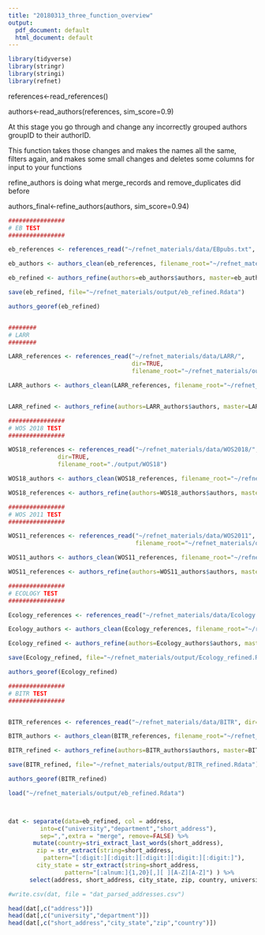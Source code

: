```yaml
---
title: "20180313_three_function_overview"
output:
  pdf_document: default
  html_document: default
---
```


```r
library(tidyverse)
library(stringr)
library(stringi)
library(refnet)
```


references<-read_references()

authors<-read_authors(references, sim_score=0.9)

At this stage you go through and change any incorrectly grouped authors groupID to their authorID.

This function takes those changes and makes the names all the same, filters again, and makes some small changes and deletes some columns for input to your functions

refine_authors is doing what merge_records and remove_duplicates did before 

authors_final<-refine_authors(authors, sim_score=0.94)

```r



################
# EB TEST
################

eb_references <- references_read("~/refnet_materials/data/EBpubs.txt", dir=FALSE, filename_root="~/refnet_materials/output/eb")

eb_authors <- authors_clean(eb_references, filename_root="~/refnet_materials/output/eb")

eb_refined <- authors_refine(authors=eb_authors$authors, master=eb_authors$master)

save(eb_refined, file="~/refnet_materials/output/eb_refined.Rdata")

authors_georef(eb_refined)


########
# LARR
########

LARR_references <- references_read("~/refnet_materials/data/LARR/", 
                                   dir=TRUE, 
                                   filename_root="~/refnet_materials/output/LARR")

LARR_authors <- authors_clean(LARR_references, filename_root="~/refnet_materials/output/LARR")


LARR_refined <- authors_refine(authors=LARR_authors$authors, master=LARR_authors$master)

################
# WOS 2018 TEST
################

WOS18_references <- references_read("~/refnet_materials/data/WOS2018/", 
              dir=TRUE, 
              filename_root="./output/WOS18")

WOS18_authors <- authors_clean(WOS18_references, filename_root="~/refnet_materials/output/WOS18")

WOS18_references <- authors_refine(authors=WOS18_authors$authors, master=WOS18_authors$master)

################
# WOS 2011 TEST
################

WOS11_references <- references_read("~/refnet_materials/data/WOS2011", dir=TRUE, 
                                    filename_root="~/refnet_materials/output/WOS11")

WOS11_authors <- authors_clean(WOS11_references, filename_root="~/refnet_materials/output/WOS11")

WOS11_references <- authors_refine(authors=WOS11_authors$authors, master=WOS11_authors$master)

################
# ECOLOGY TEST
################

Ecology_references <- references_read("~/refnet_materials/data/Ecology.txt", dir=FALSE, filename_root="~/refnet_materials/output/Ecology")

Ecology_authors <- authors_clean(Ecology_references, filename_root="~/refnet_materials/output/Ecology")

Ecology_refined <- authors_refine(authors=Ecology_authors$authors, master=Ecology_authors$master)

save(Ecology_refined, file="~/refnet_materials/output/Ecology_refined.Rdata")

authors_georef(Ecology_refined)

################
# BITR TEST
################


BITR_references <- references_read("~/refnet_materials/data/BITR", dir=TRUE, filename_root="~/refnet_materials/output/BITR")

BITR_authors <- authors_clean(BITR_references, filename_root="~/refnet_materials/output/BITR")

BITR_refined <- authors_refine(authors=BITR_authors$authors, master=BITR_authors$master)

save(BITR_refined, file="~/refnet_materials/output/BITR_refined.Rdata")

authors_georef(BITR_refined)


```

```r
load("~/refnet_materials/output/eb_refined.Rdata")



dat <- separate(data=eb_refined, col = address, 
         into=c("university","department","short_address"),
         sep=",",extra = "merge", remove=FALSE) %>%
       mutate(country=stri_extract_last_words(short_address),
        zip = str_extract(string=short_address, 
          pattern="[:digit:][:digit:][:digit:][:digit:][:digit:]"),
        city_state = str_extract(string=short_address,
                pattern="[:alnum:]{1,20}[,][ ][A-Z][A-Z]") ) %>%
      select(address, short_address, city_state, zip, country, university, department)

#write.csv(dat, file = "dat_parsed_addresses.csv")

```

\newpage

```r
head(dat[,c("address")])
head(dat[,c("university","department")])
head(dat[,c("short_address","city_state","zip","country")])
```